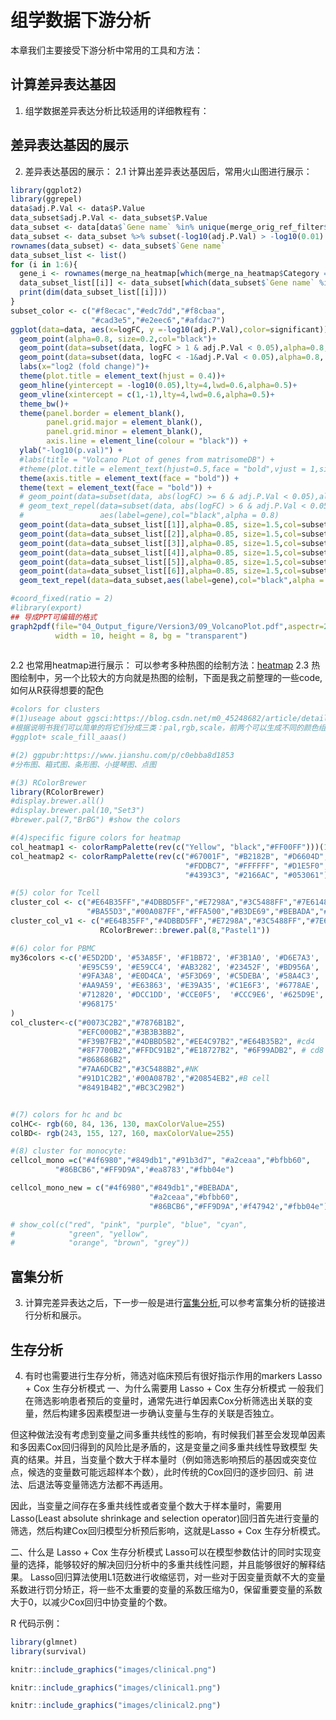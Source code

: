 # 组学数据下游分析 {#downstream_analysis}
本章我们主要接受下游分析中常用的工具和方法：

## 计算差异表达基因
1. 组学数据差异表达分析比较适用的详细教程有：

## 差异表达基因的展示

2. 差异表达基因的展示：
2.1 计算出差异表达基因后，常用火山图进行展示：
```r
library(ggplot2)
library(ggrepel)
data$adj.P.Val <- data$P.Value
data_subset$adj.P.Val <- data_subset$P.Value
data_subset <- data[data$`Gene name` %in% unique(merge_orig_ref_filter$`Gene name`),]
data_subset <- data_subset %>% subset(-log10(adj.P.Val) > -log10(0.01) & abs(logFC) > 1)
rownames(data_subset) <- data_subset$`Gene name`
data_subset_list <- list()
for (i in 1:6){
  gene_i <- rownames(merge_na_heatmap[which(merge_na_heatmap$Category == levels(merge_na_heatmap$Category)[i]),])
  data_subset_list[[i]] <- data_subset[which(data_subset$`Gene name` %in% gene_i),]
  print(dim(data_subset_list[[i]]))
}
subset_color <- c("#f8ecac","#edc7dd","#f8cbaa",
                  "#cad3e5","#e2eec6","#afdac7")
ggplot(data=data, aes(x=logFC, y =-log10(adj.P.Val),color=significant)) +
  geom_point(alpha=0.8, size=0.2,col="black")+
  geom_point(data=subset(data, logFC > 1 & adj.P.Val < 0.05),alpha=0.8, size=0.2,col="red")+
  geom_point(data=subset(data, logFC < -1&adj.P.Val < 0.05),alpha=0.8, size=0.2,col="blue")+
  labs(x="log2 (fold change)")+
  theme(plot.title = element_text(hjust = 0.4))+
  geom_hline(yintercept = -log10(0.05),lty=4,lwd=0.6,alpha=0.5)+
  geom_vline(xintercept = c(1,-1),lty=4,lwd=0.6,alpha=0.5)+
  theme_bw()+
  theme(panel.border = element_blank(),
        panel.grid.major = element_blank(),
        panel.grid.minor = element_blank(),
        axis.line = element_line(colour = "black")) +
  ylab("-log10(p.val)") + 
  #labs(title = "Volcano PLot of genes from matrisomeDB") + 
  #theme(plot.title = element_text(hjust=0.5,face = "bold",vjust = 1,size = 20)) + 
  theme(axis.title = element_text(face = "bold")) + 
  theme(text = element_text(face = "bold")) + 
  # geom_point(data=subset(data, abs(logFC) >= 6 & adj.P.Val < 0.05),alpha=0.8, size=3,col="green")+
  # geom_text_repel(data=subset(data, abs(logFC) > 6 & adj.P.Val < 0.05),
  #                 aes(label=gene),col="black",alpha = 0.8)
  geom_point(data=data_subset_list[[1]],alpha=0.85, size=1.5,col=subset_color[1])+
  geom_point(data=data_subset_list[[2]],alpha=0.85, size=1.5,col=subset_color[2])+
  geom_point(data=data_subset_list[[3]],alpha=0.85, size=1.5,col=subset_color[3])+
  geom_point(data=data_subset_list[[4]],alpha=0.85, size=1.5,col=subset_color[4])+
  geom_point(data=data_subset_list[[5]],alpha=0.85, size=1.5,col=subset_color[5])+
  geom_point(data=data_subset_list[[6]],alpha=0.85, size=1.5,col=subset_color[6])+
  geom_text_repel(data=data_subset,aes(label=gene),col="black",alpha = 0.8,size=3)

#coord_fixed(ratio = 2)
#library(export)
## 导成PPT可编辑的格式
graph2pdf(file="04_Output_figure/Version3/09_VolcanoPlot.pdf",aspectr=2, font = "Arial",
          width = 10, height = 8, bg = "transparent")
 
```
2.2 也常用heatmap进行展示：
可以参考多种热图的绘制方法：[heatmap](https://zhuanlan.zhihu.com/p/93826698)
2.3 热图绘制中，另一个比较大的方向就是热图的绘制，下面是我之前整理的一些code,如何从R获得想要的配色
```r
#colors for clusters 
#(1)useage about ggsci:https://blog.csdn.net/m0_45248682/article/details/104077631
#根据说明书我们可以简单的将它们分成三类：pal,rgb,scale，前两个可以生成不同的颜色组，scale可以直接用与ggplot中
#ggplot+ scale_fill_aaas()

#(2) ggpubr:https://www.jianshu.com/p/c0ebba8d1853
#分布图、箱式图、条形图、小提琴图、点图

#(3) RColorBrewer
library(RColorBrewer)
#display.brewer.all()
#display.brewer.pal(10,"Set3")
#brewer.pal(7,"BrBG") #show the colors

#(4)specific figure colors for heatmap 
col_heatmap1 <- colorRampPalette(rev(c("Yellow", "black","#FF00FF")))(10)
col_heatmap2 <- colorRampPalette(rev(c("#67001F", "#B2182B", "#D6604D", "#F4A582",
                                       "#FDDBC7", "#FFFFFF", "#D1E5F0", "#92C5DE",
                                       "#4393C3", "#2166AC", "#053061")))(20)

#(5) color for Tcell 
cluster_col <- c("#E64B35FF","#4DBBD5FF","#E7298A","#3C5488FF","#7E6148FF",
                 "#BA55D3","#00A087FF","#FFA500","#B3DE69","#BEBADA","#000000","Yellow",brewer.pal(10,"Set3"))
cluster_col_v1 <- c("#E64B35FF","#4DBBD5FF","#E7298A","#3C5488FF","#7E6148FF","#00A087FF","#FFA500","#000000","Yellow",RColorBrewer::brewer.pal(8,"Dark2"),
                    RColorBrewer::brewer.pal(8,"Pastel1"))

#(6) color for PBMC 
my36colors <-c('#E5D2DD', '#53A85F', '#F1BB72', '#F3B1A0', '#D6E7A3', '#57C3F3', '#476D87',
               '#E95C59', '#E59CC4', '#AB3282', '#23452F', '#BD956A', '#8C549C', '#585658',
               '#9FA3A8', '#E0D4CA', '#5F3D69', '#C5DEBA', '#58A4C3', '#E4C755', '#F7F398',
               '#AA9A59', '#E63863', '#E39A35', '#C1E6F3', '#6778AE', '#91D0BE', '#B53E2B',
               '#712820', '#DCC1DD', '#CCE0F5',  '#CCC9E6', '#625D9E', '#68A180', '#3A6963',
               '#968175'
)
col_cluster<-c("#0073C2B2","#7876B1B2",
               "#EFC000B2","#3B3B3BB2",
               "#F39B7FB2","#4DBBD5B2","#EE4C97B2","#E64B35B2", #cd4
               "#8F7700B2","#FFDC91B2","#E18727B2", "#6F99ADB2", # cd8
               "#868686B2",
               "#7AA6DCB2","#3C5488B2",#NK
               "#91D1C2B2",'#00A087B2',"#20854EB2",#B cell
               "#8491B4B2","#BC3C29B2")


#(7) colors for hc and bc
colHC<- rgb(60, 84, 136, 130, maxColorValue=255)
colBD<- rgb(243, 155, 127, 160, maxColorValue=255)

#(8) cluster for monocyte:
cellcol_mono =c("#4f6980","#849db1","#91b3d7", "#a2ceaa","#bfbb60",
          "#86BCB6","#FF9D9A",'#ea8783',"#fbb04e")

cellcol_mono_new = c("#4f6980","#849db1","#BEBADA",
                               "#a2ceaa","#bfbb60",
                               "#86BCB6","#FF9D9A",'#f47942',"#fbb04e")

# show_col(c("red", "pink", "purple", "blue", "cyan", 
#            "green", "yellow",
#            "orange", "brown", "grey"))

```

## 富集分析

3. 计算完差异表达之后，下一步一般是进行[富集分析](http://yulab-smu.top/clusterProfiler-book/chapter2.html),可以参考富集分析的链接进行分析和展示。

## 生存分析

4. 有时也需要进行生存分析，筛选对临床预后有很好指示作用的markers
Lasso + Cox 生存分析模式
一、为什么需要用 Lasso + Cox 生存分析模式
一般我们在筛选影响患者预后的变量时，通常先进行单因素Cox分析筛选出关联的变量，然后构建多因素模型进一步确认变量与生存的关联是否独立。

但这种做法没有考虑到变量之间多重共线性的影响，有时候我们甚至会发现单因素和多因素Cox回归得到的风险比是矛盾的，这是变量之间多重共线性导致模型 失真的结果。并且，当变量个数大于样本量时（例如筛选影响预后的基因或突变位点，候选的变量数可能远超样本个数），此时传统的Cox回归的逐步回归、前 进法、后退法等变量筛选方法都不再适用。

因此，当变量之间存在多重共线性或者变量个数大于样本量时，需要用Lasso(Least absolute shrinkage and selection operator)回归首先进行变量的筛选，然后构建Cox回归模型分析预后影响，这就是Lasso + Cox 生存分析模式。

二、什么是 Lasso + Cox 生存分析模式
Lasso可以在模型参数估计的同时实现变量的选择，能够较好的解决回归分析中的多重共线性问题，并且能够很好的解释结果。
Lasso回归算法使用L1范数进行收缩惩罚，对一些对于因变量贡献不大的变量系数进行罚分矫正，将一些不太重要的变量的系数压缩为0，保留重要变量的系数大于0，以减少Cox回归中协变量的个数。

R 代码示例：
```r
library(glmnet)
library(survival)
```

```r
knitr::include_graphics("images/clinical.png")
```

```r
knitr::include_graphics("images/clinical1.png")
```

```r
knitr::include_graphics("images/clinical2.png")
```


